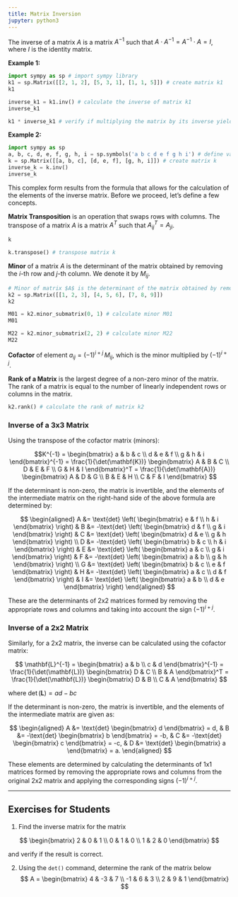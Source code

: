 ```yaml
---
title: Matrix Inversion
jupyter: python3
---
```


The inverse of a matrix $A$ is a matrix $A^{-1}$ such that $A \cdot A^{-1} = A^{-1} \cdot A = I$, where $I$ is the identity matrix.

**Example 1:**

```python
import sympy as sp # import sympy library
k1 = sp.Matrix([[2, 1, 2], [5, 3, 1], [1, 1, 5]]) # create matrix k1
k1
```

```python
inverse_k1 = k1.inv() # calculate the inverse of matrix k1
inverse_k1
```

```python
k1 * inverse_k1 # verify if multiplying the matrix by its inverse yields the identity matrix
```

**Example 2:**

```python
import sympy as sp
a, b, c, d, e, f, g, h, i = sp.symbols('a b c d e f g h i') # define variables a-i
k = sp.Matrix([[a, b, c], [d, e, f], [g, h, i]]) # create matrix k
inverse_k = k.inv()    
inverse_k
```

This complex form results from the formula that allows for the calculation of the elements of the inverse matrix. Before we proceed, let's define a few concepts.

**Matrix Transposition** is an operation that swaps rows with columns. The transpose of a matrix $A$ is a matrix $A^T$ such that $A^T_{ij} = A_{ji}$.

```python
k
```

```python
k.transpose() # transpose matrix k
```

**Minor** of a matrix $A$ is the determinant of the matrix obtained by removing the $i$-th row and $j$-th column. We denote it by $M_{ij}$.

```python
# Minor of matrix $A$ is the determinant of the matrix obtained by removing the $i$-th row and $j$-th column. We denote it by $M_{ij}$.
k2 = sp.Matrix([[1, 2, 3], [4, 5, 6], [7, 8, 9]])
k2
```

```python
M01 = k2.minor_submatrix(0, 1) # calculate minor M01
M01
```

```python
M22 = k2.minor_submatrix(2, 2) # calculate minor M22
M22
```

**Cofactor** of element $a_{ij} = (-1)^{i+j} \, M_{ij}$, which is the minor multiplied by $(-1)^{i+j}$.

**Rank of a Matrix** is the largest degree of a non-zero minor of the matrix. The rank of a matrix is equal to the number of linearly independent rows or columns in the matrix.

```python
k2.rank() # calculate the rank of matrix k2
```

### Inverse of a 3x3 Matrix

Using the transpose of the cofactor matrix (minors):

$$K^{-1} =
\begin{bmatrix}
a & b & c \\
d & e & f \\
g & h & i
\end{bmatrix}^{-1} 
= \frac{1}{\det(\mathbf{K})} 
\begin{bmatrix}
A & B & C \\
D & E & F \\
G & H & I
\end{bmatrix}^T
= \frac{1}{\det(\mathbf{A})} 
\begin{bmatrix}
A & D & G \\
B & E & H \\
C & F & I
\end{bmatrix}
$$

If the determinant is non-zero, the matrix is invertible, and the elements of the intermediate matrix on the right-hand side of the above formula are determined by:

$$
\begin{aligned}
A &= \text{det} \left( \begin{bmatrix} e & f \\ h & i \end{bmatrix} \right) & B &= -\text{det} \left( \begin{bmatrix} d & f \\ g & i \end{bmatrix} \right) & C &= \text{det} \left( \begin{bmatrix} d & e \\ g & h \end{bmatrix} \right) \\
D &= -\text{det} \left( \begin{bmatrix} b & c \\ h & i \end{bmatrix} \right) & E &= \text{det} \left( \begin{bmatrix} a & c \\ g & i \end{bmatrix} \right) & F &= -\text{det} \left( \begin{bmatrix} a & b \\ g & h \end{bmatrix} \right) \\
G &= \text{det} \left( \begin{bmatrix} b & c \\ e & f \end{bmatrix} \right) & H &= -\text{det} \left( \begin{bmatrix} a & c \\ d & f \end{bmatrix} \right) & I &= \text{det} \left( \begin{bmatrix} a & b \\ d & e \end{bmatrix} \right)
\end{aligned}
$$

These are the determinants of 2x2 matrices formed by removing the appropriate rows and columns and taking into account the sign $(-1)^{i+j}$.

### Inverse of a 2x2 Matrix

Similarly, for a 2x2 matrix, the inverse can be calculated using the cofactor matrix:

$$
\mathbf{L}^{-1} = 
\begin{bmatrix}
a & b \\
c & d
\end{bmatrix}^{-1} 
= \frac{1}{\det(\mathbf{L})} 
\begin{bmatrix}
D & C \\
B & A
\end{bmatrix}^T
= \frac{1}{\det(\mathbf{L})} 
\begin{bmatrix}
D & B \\
C & A
\end{bmatrix}
$$

where $\det(\mathbf{L}) = ad - bc$

If the determinant is non-zero, the matrix is invertible, and the elements of the intermediate matrix are given as:

$$
\begin{aligned}
A &= \text{det} \begin{bmatrix} d \end{bmatrix} = d, & B &= -\text{det} \begin{bmatrix} b \end{bmatrix} = -b, & C &= -\text{det} \begin{bmatrix} c \end{bmatrix} = -c, & 
D &= \text{det} \begin{bmatrix} a \end{bmatrix} = a.
\end{aligned}
$$

These elements are determined by calculating the determinants of 1x1 matrices formed by removing the appropriate rows and columns from the original 2x2 matrix and applying the corresponding signs $(-1)^{i+j}$.

---
## Exercises for Students

1. Find the inverse matrix for the matrix

$$
\begin{bmatrix}
2 & 0 & 1 \\
0 & 1 & 0 \\
1 & 2 & 0
\end{bmatrix}
$$

and verify if the result is correct.

2. Using the `det()` command, determine the rank of the matrix below
$$
A = 
\begin{bmatrix}
4 & -3 & 7 \\
-1 & 6 & 3 \\
2 & 9 & 1
\end{bmatrix}
$$